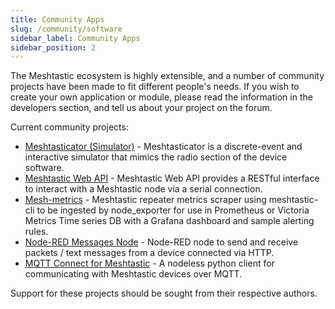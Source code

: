 ```yaml
---
title: Community Apps
slug: /community/software
sidebar_label: Community Apps
sidebar_position: 2
---
```


The Meshtastic ecosystem is highly extensible, and a number of community projects have been made to fit different people's needs. If you wish to create your own application or module, please read the information in the developers section, and tell us about your project on the forum.

Current community projects:

- [Meshtasticator (Simulator)](/docs/community/software/community-meshtasticator) - Meshtasticator is a discrete-event and interactive simulator that mimics the radio section of the device software.
- [Meshtastic Web API](/docs/community/software/meshtastic-web-api) - Meshtastic Web API provides a RESTful interface to interact with a Meshtastic node via a serial connection.
- [Mesh-metrics](/docs/community/software/community-mesh-metrics) - Meshtastic repeater metrics scraper using meshtastic-cli to be ingested by node_exporter for use in Prometheus or Victoria Metrics Time series DB with a Grafana dashboard and sample alerting rules.
- [Node-RED Messages Node](/docs/community/software/community-node-red-messages) - Node-RED node to send and receive packets / text messages from a device connected via HTTP. 
- [MQTT Connect for Meshtastic](https://github.com/pdxlocations/MQTT-Connect-for-Meshtastic) - A nodeless python client for communicating with Meshtastic devices over MQTT.

Support for these projects should be sought from their respective authors.

